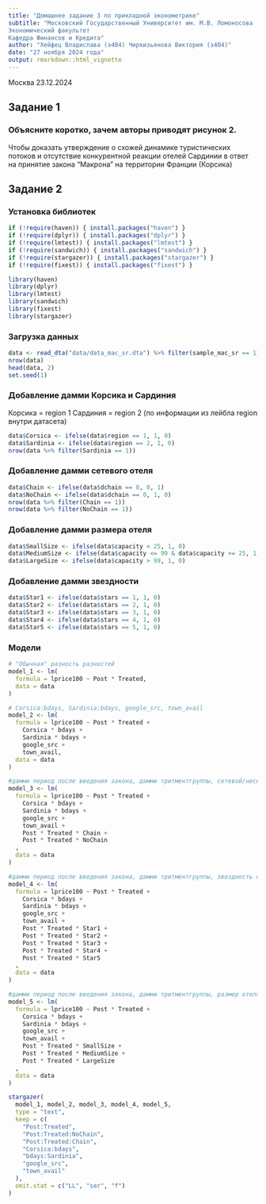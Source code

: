 ```yaml
---
title: "Домашнее задание 3 по прикладной эконометрике"
subtitle: "Московский Государственный Университет им. М.В. Ломоносова
Экономический факультет
Кафедра Финансов и Кредита"
author: "Хейфец Владислава (э404) Чиркизьянова Виктория (э404)"
date: "27 ноября 2024 года"
output: rmarkdown::html_vignette
---
```

Москва
23.12.2024

## Задание 1
### Объясните коротко, зачем авторы приводят рисунок 2.

Чтобы доказать утверждение о схожей динамике туристических потоков и
отсутствие конкурентной реакции отелей Сардинии в ответ на принятие закона "Макрона" на территории Франции (Корсика)


## Задание 2

### Установка библиотек
```r
if (!require(haven)) { install.packages("haven") }
if (!require(dplyr)) { install.packages("dplyr") }
if (!require(lmtest)) { install.packages("lmtest") }
if (!require(sandwich)) { install.packages("sandwich") }
if (!require(stargazer)) { install.packages("stargazer") }
if (!require(fixest)) { install.packages("fixest") }

library(haven)
library(dplyr)
library(lmtest)
library(sandwich)
library(fixest)
library(stargazer)

```

### Загрузка данных
```r
data <- read_dta("data/data_mac_sr.dta") %>% filter(sample_mac_sr == 1)
nrow(data)
head(data, 2)
set.seed(1)
```

### Добавление дамми Корсика и Сардиния
Корсика = region 1
Сардиния = region 2
(по информации из лейбла region внутри датасета)
```r
data$Corsica <- ifelse(data$region == 1, 1, 0)
data$Sardinia <- ifelse(data$region == 2, 1, 0)
nrow(data %>% filter(Sardinia == 1))
```

### Добавление дамми сетевого отеля
```r
data$Chain <- ifelse(data$dchain == 0, 0, 1)
data$NoChain <- ifelse(data$dchain == 0, 1, 0)
nrow(data %>% filter(Chain == 1))
nrow(data %>% filter(NoChain == 1))
```
### Добавление дамми размера отеля
```r
data$SmallSize <- ifelse(data$capacity < 25, 1, 0)
data$MediumSize <- ifelse(data$capacity <= 99 & data$capacity >= 25, 1, 0)
data$LargeSize <- ifelse(data$capacity > 99, 1, 0)
```

### Добавление дамми звездности
```r
data$Star1 <- ifelse(data$stars == 1, 1, 0)
data$Star2 <- ifelse(data$stars == 2, 1, 0)
data$Star3 <- ifelse(data$stars == 3, 1, 0)
data$Star4 <- ifelse(data$stars == 4, 1, 0)
data$Star5 <- ifelse(data$stars == 5, 1, 0)
```

### Модели
```r
# "Обычная" разность разностей
model_1 <- lm(
  formula = lprice100 ~ Post * Treated,
  data = data
)

# Corsica:bdays, Sardinia:bdays, google_src, town_avail
model_2 <- lm(
  formula = lprice100 ~ Post * Treated +
    Corsica * bdays +
    Sardinia * bdays +
    google_src +
    town_avail,
  data = data
)

#дамми период после введения закона, дамми тритментгруппы, сетевой/несетевой отель
model_3 <- lm(
  formula = lprice100 ~ Post * Treated +
    Corsica * bdays +
    Sardinia * bdays +
    google_src +
    town_avail +
    Post * Treated * Chain +
    Post * Treated * NoChain
  ,
  data = data
)

#дамми период после введения закона, дамми тритментгруппы, звездность отеля
model_4 <- lm(
  formula = lprice100 ~ Post * Treated +
    Corsica * bdays +
    Sardinia * bdays +
    google_src +
    town_avail +
    Post * Treated * Star1 +
    Post * Treated * Star2 +
    Post * Treated * Star3 +
    Post * Treated * Star4 +
    Post * Treated * Star5
  ,
  data = data
)

#дамми период после введения закона, дамми тритментгруппы, размер отеля
model_5 <- lm(
  formula = lprice100 ~ Post * Treated +
    Corsica * bdays +
    Sardinia * bdays +
    google_src +
    town_avail +
    Post * Treated * SmallSize +
    Post * Treated * MediumSize +
    Post * Treated * LargeSize
  ,
  data = data
)

stargazer(
  model_1, model_2, model_3, model_4, model_5,
  type = "text",
  keep = c(
    "Post:Treated",
    "Post:Treated:NoChain",
    "Post:Treated:Chain",
    "Corsica:bdays",
    "bdays:Sardinia",
    "google_src",
    "town_avail"
  ),
  omit.stat = c("LL", "ser", "f")
)

```